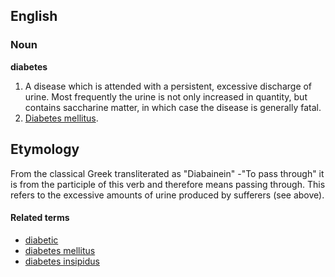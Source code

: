 ==English==

===Noun===

'''diabetes'''

#A disease which is attended with a persistent, excessive discharge of urine. Most frequently the urine is not only increased in quantity, but contains saccharine matter, in which case the disease is generally fatal.
#[[Diabetes mellitus]].

==Etymology==
From the classical Greek transliterated as "Diabainein" -"To pass through" it is from the participle of this verb and therefore means passing through. This refers to the excessive amounts of urine produced by sufferers (see above).

====Related terms====
*[[diabetic]]
*[[diabetes mellitus]]
*[[diabetes insipidus]]